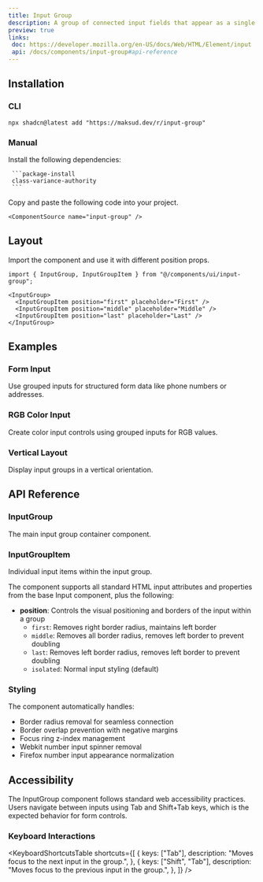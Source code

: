 ```yaml
---
title: Input Group
description: A group of connected input fields that appear as a single visual unit.
preview: true
links:
 doc: https://developer.mozilla.org/en-US/docs/Web/HTML/Element/input
 api: /docs/components/input-group#api-reference
---
```


<ComponentTabs name="input-group-demo" />

## Installation

### CLI

```package-install
npx shadcn@latest add "https://maksud.dev/r/input-group"
```

### Manual

<Steps>
  <Step>
     Install the following dependencies:

     ```package-install
     class-variance-authority
     ```
  </Step>
  <Step>
    Copy and paste the following code into your project.

    <ComponentSource name="input-group" />
  </Step>
</Steps>

## Layout

Import the component and use it with different position props.

```tsx
import { InputGroup, InputGroupItem } from "@/components/ui/input-group";

<InputGroup>
  <InputGroupItem position="first" placeholder="First" />
  <InputGroupItem position="middle" placeholder="Middle" />
  <InputGroupItem position="last" placeholder="Last" />
</InputGroup>
```

## Examples

### Form Input

Use grouped inputs for structured form data like phone numbers or addresses.

<ComponentTabs name="input-group-form-demo" />

### RGB Color Input

Create color input controls using grouped inputs for RGB values.

<ComponentTabs name="input-group-rgb-demo" />

### Vertical Layout

Display input groups in a vertical orientation.

<ComponentTabs name="input-group-vertical-demo" />

## API Reference

### InputGroup

The main input group container component.

<AutoTypeTable
  path="./types/docs/input-group.ts"
  name="InputGroupRootProps"
/>

### InputGroupItem

Individual input items within the input group.

<AutoTypeTable
  path="./types/docs/input-group.ts"
  name="InputGroupItemProps"
/>

The component supports all standard HTML input attributes and properties from the base Input component, plus the following:

- **position**: Controls the visual positioning and borders of the input within a group
  - `first`: Removes right border radius, maintains left border
  - `middle`: Removes all border radius, removes left border to prevent doubling
  - `last`: Removes left border radius, removes left border to prevent doubling
  - `isolated`: Normal input styling (default)

### Styling

The component automatically handles:
- Border radius removal for seamless connection
- Border overlap prevention with negative margins
- Focus ring z-index management
- Webkit number input spinner removal
- Firefox number input appearance normalization

## Accessibility

The InputGroup component follows standard web accessibility practices. Users navigate between inputs using Tab and Shift+Tab keys, which is the expected behavior for form controls.

### Keyboard Interactions

<KeyboardShortcutsTable
  shortcuts={[
    {
      keys: ["Tab"],
      description: "Moves focus to the next input in the group.",
    },
    {
      keys: ["Shift", "Tab"],
      description: "Moves focus to the previous input in the group.",
    },
  ]}
/>
